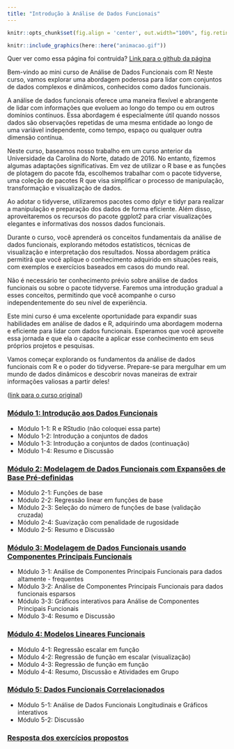 ```yaml
---
title: "Introdução à Análise de Dados Funcionais"
---
```


```r
knitr::opts_chunk$set(fig.align = 'center', out.width="100%", fig.retina = 2)
```

```r
knitr::include_graphics(here::here("animacao.gif"))
```
Quer ver como essa página foi contruida? [Link para o github da página](https://github.com/cruz-ml-pedro/Analise_de_dados_funcionais)


Bem-vindo ao mini curso de Análise de Dados Funcionais com R! Neste curso, vamos explorar uma abordagem poderosa para lidar com conjuntos de dados complexos e dinâmicos, conhecidos como dados funcionais.

A análise de dados funcionais oferece uma maneira flexível e abrangente de lidar com informações que evoluem ao longo do tempo ou em outros domínios contínuos. Essa abordagem é especialmente útil quando nossos dados são observações repetidas de uma mesma entidade ao longo de uma variável independente, como tempo, espaço ou qualquer outra dimensão contínua.

Neste curso, baseamos nosso trabalho em um curso anterior da Universidade da Carolina do Norte, datado de 2016. No entanto, fizemos algumas adaptações significativas. Em vez de utilizar o R base e as funções de plotagem do pacote fda, escolhemos trabalhar com o pacote tidyverse, uma coleção de pacotes R que visa simplificar o processo de manipulação, transformação e visualização de dados.

Ao adotar o tidyverse, utilizaremos pacotes como dplyr e tidyr para realizar a manipulação e preparação dos dados de forma eficiente. Além disso, aproveitaremos os recursos do pacote ggplot2 para criar visualizações elegantes e informativas dos nossos dados funcionais.

Durante o curso, você aprenderá os conceitos fundamentais da análise de dados funcionais, explorando métodos estatísticos, técnicas de visualização e interpretação dos resultados. Nossa abordagem prática permitirá que você aplique o conhecimento adquirido em situações reais, com exemplos e exercícios baseados em casos do mundo real.

Não é necessário ter conhecimento prévio sobre análise de dados funcionais ou sobre o pacote tidyverse. Faremos uma introdução gradual a esses conceitos, permitindo que você acompanhe o curso independentemente do seu nível de experiência.

Este mini curso é uma excelente oportunidade para expandir suas habilidades em análise de dados e R, adquirindo uma abordagem moderna e eficiente para lidar com dados funcionais. Esperamos que você aproveite essa jornada e que ela o capacite a aplicar esse conhecimento em seus próprios projetos e pesquisas.

Vamos começar explorando os fundamentos da análise de dados funcionais com R e o poder do tidyverse. Prepare-se para mergulhar em um mundo de dados dinâmicos e descobrir novas maneiras de extrair informações valiosas a partir deles!

([link para o curso original](https://www4.stat.ncsu.edu/~staicu/FDAtutorial/))

### [Módulo 1: Introdução aos Dados Funcionais](dia01.qmd#secao-1)

-   Módulo 1-1: R e RStudio (não coloquei essa parte)
-   Módulo 1-2: Introdução a conjuntos de dados
-   Módulo 1-3: Introdução a conjuntos de dados (continuação)
-   Módulo 1-4: Resumo e Discussão

### [Módulo 2: Modelagem de Dados Funcionais com Expansões de Base Pré-definidas](dia02.qmd#secao-2)

-   Módulo 2-1: Funções de base
-   Módulo 2-2: Regressão linear em funções de base
-   Módulo 2-3: Seleção do número de funções de base (validação cruzada)
-   Módulo 2-4: Suavização com penalidade de rugosidade
-   Módulo 2-5: Resumo e Discussão

### [Módulo 3: Modelagem de Dados Funcionais usando Componentes Principais Funcionais](dia03.qmd#secao-3)

-   Módulo 3-1: Análise de Componentes Principais Funcionais para dados altamente - frequentes
-   Módulo 3-2: Análise de Componentes Principais Funcionais para dados funcionais esparsos
-   Módulo 3-3: Gráficos interativos para Análise de Componentes Principais Funcionais
-   Módulo 3-4: Resumo e Discussão

### [Módulo 4: Modelos Lineares Funcionais](dia04.qmd#secao-4)

-   Módulo 4-1: Regressão escalar em função
-   Módulo 4-2: Regressão de função em escalar (visualização)
-   Módulo 4-3: Regressão de função em função
-   Módulo 4-4: Resumo, Discussão e Atividades em Grupo

### [Módulo 5: Dados Funcionais Correlacionados](dia05.qmd#secao-5)

-   Módulo 5-1: Análise de Dados Funcionais Longitudinais e Gráficos interativos
-   Módulo 5-2: Discussão

### [Resposta dos exercícios propostos](respostas.qmd#secao-6)
